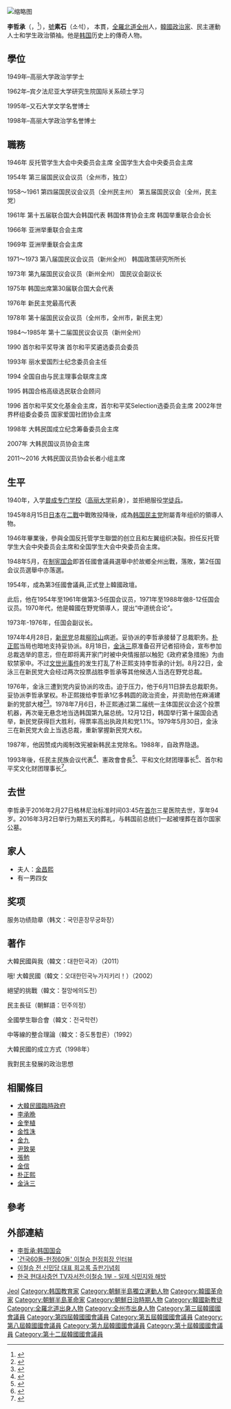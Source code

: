 {{Otheruses|李哲承}}
{{roughtranslation|time=2016-02-28T16:12:14+00:00}}
[[File:Sosuk_Lee_Chul-seung_in_1960.jpg|缩略图]]
{{Infobox Korean name
|hangul=이철승
|hanja=李哲承
|rr=Yi Chul-Seung
|mr=Lee Chul-Seung
|hangulho=소석
|hanjaho=素石
|rrho=So Seog
|mrho=So Suk
|tablewidth=265
|color=lavender
}}

'''李哲承'''（{{lang-ko|'''이철승'''}}，{{bd|1922年|5月15日|2016年|2月27日|catIdx=Lee}}<ref>{{Cite web |url=http://m.chosun.com/svc/article.html?sname=news&contid=2016022700581 |title=7선 의원 지낸 이철승 전 신민당 총재 별세 |access-date=2016-02-28 |archive-date=2018-11-23 |archive-url=https://web.archive.org/web/20181123112100/http://m.chosun.com/svc/article.html?sname=news&contid=2016022700581 |dead-url=yes }}</ref>），[[號|號]]'''素石'''（소석）， 本貫{{link-ko|全義李氏|전의 이씨}}，[[全羅北道|全羅北道]][[全州市|全州]]人，[[大韓民國|韓國政治家]]、民主運動人士和学生政治領袖。他是[[大韩民国|韩国]]历史上的傳奇人物。

== 學位 ==
1949年–高丽大学政治学学士

1962年–宾夕法尼亚大学研究生院国际关系硕士学习

1995年–又石大学文学名誉博士

1998年–高丽大学政治学名誉博士

== 職務 ==
1946年
反托管学生大会中央委员会主席
全国学生大会中央委员会主席

1954年
第三届国民议会议员（全州市，独立）

1958〜1961
第四届国民议会议员（全州民主州）
第五届国民议会（全州，民主党）

1961年
第十五届联合国大会韩国代表
韩国体育协会主席
韩国举重联合会会长

1966年
亚洲举重联合会主席

1969年
亚洲举重联合会主席

1971〜1973
第八届国民议会议员（新州全州）
韩国政策研究所所长

1973年
第九届国民议会议员（新州全州）
国民议会副议长

1975年
韩国出席第30届联合国大会代表

1976年
新民主党最高代表

1978年
第十届国民议会议员（全州市，全州市，新民主党）

1984〜1985年
第十二届国民议会议员（新州全州）

1990
首尔和平奖导演
首尔和平奖遴选委员会委员

1993年
丽水爱国烈士纪念委员会主任

1994
全国自由与民主理事会联席主席

1995
韩国合格高级选民联合会顾问

1996
首尔和平奖文化基金会主席，首尔和平奖Selection选委员会主席
2002年世界杯组委会委员
国家爱国社团协会主席

1998年
大韩民国成立纪念筹备委员会主席

2007年
大韩民国议员协会主席

2011〜2016
大韩民国议员协会长者小组主席

== 生平 ==
1940年，入学[[普成专门学校|普成专门学校]]（[[高丽大学|高丽大学]]前身），並拒絕服役[[学徒兵|学徒兵]]。

1945年8月15日[[日本|日本]]在[[二戰|二戰]]中戰敗投降後，成為[[韩国民主党|韩国民主党]]附屬青年组织的領導人物。

1946年畢業後，參與全国反托管学生聯盟的创立且和左翼组织决裂。担任反托管学生大会中央委员会主席和全国学生大会中央委员会主席。

1948年5月，在[[制宪国会|制宪国会]]即首任國會議員選舉中於故鄉全州出戰，落敗，第2任国会议员選舉中亦落選。

1954年，成為第3任國會議員,正式登上韓國政壇。

此后，他在1954年至1961年做第3-5任国会议员，1971年至1988年做8-12任国会议员。1970年代，他是韓國在野党領導人，提出“中道统合论”。

1973年-1976年，任国会副议长。

1974年4月28日，[[新民党_(韩国)|新民党]]总裁[[柳珍山|柳珍山]]病逝。妥协派的李哲承接替了总裁职务。[[朴正熙|朴正熙]]当局也暗地支持妥协派。8月18日，[[金泳三|金泳三]]原准备召开记者招待会，宣布参加总裁选举的意志，但在即将离开家门时被中央情报部以触犯《政府紧急措施》为由软禁家中。不过[[文世光事件|文世光事件]]的发生打乱了朴正熙支持李哲承的计划。8月22日，金泳三在新民党大会经过两次投票战胜李哲承等其他候选人当选在野党总裁。

1976年，金泳三遭到党内妥协派的攻击。迫于压力，他于6月11日辞去总裁职务。妥协派李哲承掌权。朴正熙拨给李哲承1亿多韩圆的政治资金，并资助他在麻浦建新的党部大楼<ref>{{cite book |author1=金光根 |title=韩国总统金泳三 |publisher=时事出版社 |location=北京 |page=195-198}}</ref><ref>{{cite book |author1=李保平 |title=文人总统——金泳三 |date=1998年1月 |publisher=中国广播电视出版社 |location=北京 |page=109-112 |accessdate=2020-02-16}}</ref>。1978年7月6日，朴正熙通过第二届统一主体国民议会这个投票机器，再次毫无悬念地当选韩国第九届总统。12月12日，韩国举行第十届国会选举，新民党获得巨大胜利，得票率高出执政共和党1.1%。1979年5月30日，金泳三在新民党大会上当选总裁，重新掌握新民党大权。 

1987年，他因赞成内阁制改宪被新韩民主党除名。1988年，自政界隐退。

1993年後，任民主民族会议代表<ref>{{cite news |title=中国遣返北韩难民在南韩引起反华示威 |url=https://www.rfa.org/cantonese/news/23635-20000117.html |agency=自由亞洲電台 |date=2000-01-17 |accessdate=2020-02-16 |archive-date=2020-07-25 |archive-url=https://web.archive.org/web/20200725045411/https://www.rfa.org/cantonese/news/23635-20000117.html |dead-url=no }}</ref>、憲政會會長<ref>{{cite news |title=韓國前陸軍總參謀長反對中共鎮壓人權 |url=https://www.ntdtv.com/b5/2009/07/08/a315454.html |accessdate=2020-02-16 |agency=新唐人电视台 |date=2009-07-09 |archive-date=2020-07-25 |archive-url=https://web.archive.org/web/20200725045418/https://www.ntdtv.com/b5/2009/07/08/a315454.html |dead-url=no }}</ref>、平和文化财团理事长<ref>{{cite news |author1=邓聿文 |title=访韩一周记（三） |url=https://m.ftchinese.com/story/001050981?page=1&archive |accessdate=2020-02-16 |agency=FT中文网 |date=2013-06-19}}</ref>、首尔和平奖文化财团理事长<ref>{{cite news |author1=崔秀贤 |title=潘基文：适当时机或访问北韩 |url=http://cnnews.chosun.com/client/news/viw.asp?cate=C01&mcate=M1001&nNewsNumb=20121030752&nidx=30752 |agency=朝鲜日报网 |date=2012-10-30 |accessdate=2020-02-16 |archive-date=2020-07-25 |archive-url=https://web.archive.org/web/20200725045430/http://cnnews.chosun.com/client/news/viw.asp?cate=C01&mcate=M1001&nNewsNumb=20121030752&nidx=30752 |dead-url=no }}</ref>。

== 去世 ==
李哲承于2016年2月27日格林尼治标准时间03:45在[[首尔|首尔]]三星医院去世，享年94岁。2016年3月2日举行为期五天的葬礼，与韩国前总统们一起被埋葬在首尔国家公墓。

== 家人 ==
* 夫人：[[金昌熙|金昌熙]]
* 有一男四女

== 奖项 ==
服务功绩勋章（韩文：국민훈장무궁화장）

== 著作 ==
大韓民國與我（韓文：대한민국과）（2011）

哦! 大韓民國（韓文：오대한민국누가지키리！）（2002）

絕望的挑戰（韓文：절망에의도전）

民主長征（朝鮮語：민주의정）

全國學生聯合會（韓文：전국학련）

中等線的整合理論（韓文：중도통합론）（1992）

大韓民國的成立方式（1998年）

我對民主發展的政治思想

== 相關條目 ==
* [[大韓民國臨時政府|大韓民國臨時政府]]
* [[李承晩|李承晩]]
* [[金奎植|金奎植]]
* [[金性洙|金性洙]]
* [[金九|金九]]
* [[尹致昊|尹致昊]]
* [[張勉|張勉]]
* [[金信|金信]]
* [[朴正熙|朴正熙]]
* [[金泳三|金泳三]]

== 參考 ==
{{Reflist}}

== 外部連結 ==
* [http://www.rokps.or.kr/profile_result_ok.asp?num=540 李哲承:韩国国会]{{dead link|date=2018年1月 |bot=InternetArchiveBot |fix-attempted=yes }}
* [https://web.archive.org/web/20160303231555/http://news.donga.com/3//20080402/8562653/1 '건국60돌-헌정60돌' 이철승 헌정회장 인터뷰] {{ko}}
* [https://archive.is/20130103122433/http://pic.joinsmsn.com/photo/article/article.asp?total_id=5529521&ctg=17 이철승 전 신민당 대표 회고록 출판기념회] {{ko}}
* [http://www.kbs.co.kr/1tv/sisa/biography/vod/1718572_37004.html 한국 현대사증언 TV자서전:이철승 1부 - 일제 식민지와 해방] {{ko}}

{{Authority control}}
{{DEFAULTSORT:Lee}}
[[Category:李姓|Jeol]]
[[Category:韩国教育家|Category:韩国教育家]]
[[Category:朝鮮半島獨立運動人物|Category:朝鮮半島獨立運動人物]]
[[Category:韓國革命家|Category:韓國革命家]]
[[Category:朝鮮半島革命家|Category:朝鮮半島革命家]]
[[Category:朝鮮日治時期人物|Category:朝鮮日治時期人物]]
[[Category:韓國新教徒|Category:韓國新教徒]]
[[Category:全羅北道出身人物|Category:全羅北道出身人物]]
[[Category:全州市出身人物|Category:全州市出身人物]]
[[Category:第三屆韓國國會議員|Category:第三屆韓國國會議員]]
[[Category:第四屆韓國國會議員|Category:第四屆韓國國會議員]]
[[Category:第五屆韓國國會議員|Category:第五屆韓國國會議員]]
[[Category:第八屆韓國國會議員|Category:第八屆韓國國會議員]]
[[Category:第九屆韓國國會議員|Category:第九屆韓國國會議員]]
[[Category:第十屆韓國國會議員|Category:第十屆韓國國會議員]]
[[Category:第十二屆韓國國會議員|Category:第十二屆韓國國會議員]]